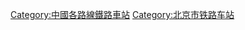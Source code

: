 {{Catnav|頁面分類|各種主題的頁面分類|按國家分類|各國建築|各國鐵路車站|中國鐵路車站}}
{{Catnav|頁面分類|各種主題的頁面分類|按國家分類|各國交通|各國鐵路車站|中國鐵路車站}}

[[Category:中國各路線鐵路車站|Category:中國各路線鐵路車站]]
[[Category:北京市铁路车站|Category:北京市铁路车站]]